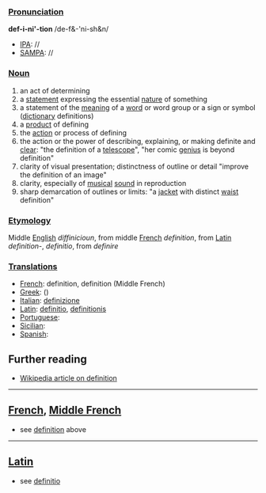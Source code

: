===[[Pronunciation]]===

'''def-i-ni'-tion'''     /de-f&-'ni-sh&n/
*[[IPA]]: //
*[[SAMPA]]: //

===[[Noun]]===

# an act of determining
# a [[statement]] expressing the essential [[nature]] of something
# a statement of the [[meaning]] of a [[word]] or word group or a sign or symbol ([[dictionary]] definitions)
# a [[product]] of defining
# the [[action]] or process of defining
# the action or the power of describing, explaining, or making definite and [[clear]]: "the definition of a [[telescope]]", "her comic [[genius]] is beyond definition"
# clarity of visual presentation; distinctness of outline or detail "improve the definition of an image"
# clarity, especially of [[musical]] [[sound]] in reproduction
# sharp demarcation of outlines or limits: "a [[jacket]] with distinct [[waist]] definition"

===[[Etymology]]===

Middle [[English]] ''diffinicioun'', from middle [[French]] ''definition'', from [[Latin]] ''definition-'', ''definitio'', from ''definire''

===[[Translations]]===

*[[French]]: definition, definition (Middle French)
*[[Greek]]: [[]] ()
*[[Italian]]: [[definizione]]
*[[Latin]]: [[definitio]], [[definitionis]]
*[[Portuguese]]: [[]]
*[[Sicilian]]: [[]]
*[[Spanish]]: [[]]

== Further reading ==

* [[w:definition|Wikipedia article on definition]]
----
==[[French]], [[Middle French]]==

*see [[definition]] above
----
==[[Latin]]==

*see [[definitio]]